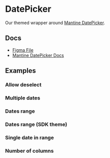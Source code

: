 
<Meta of={DatePickerStories} />

# DatePicker

Our themed wrapper around [Mantine DatePicker](https://v6.mantine.dev/dates/date-picker/).

## Docs

- [Figma File](https://www.figma.com/file/cncRbkG7XJQs144EG9r9hM/Date-Picker?type=design&node-id=0-1&mode=design&t=v00tLhbD9OFEgy25-0)
- [Mantine DatePicker Docs](https://v6.mantine.dev/dates/date-picker/)

## Examples

<Canvas of={DatePickerStories.Default} />

### Allow deselect

<Canvas of={DatePickerStories.AllowDeselect} />

### Multiple dates

<Canvas of={DatePickerStories.MultipleDates} />

### Dates range

<Canvas of={DatePickerStories.DatesRange} />

### Dates range (SDK theme)

<Canvas of={DatePickerStories.DatesRangeSdk} />

### Single date in range

<Canvas of={DatePickerStories.SingleDateInRange} />

### Number of columns

<Canvas of={DatePickerStories.NumberOfColumns} />
